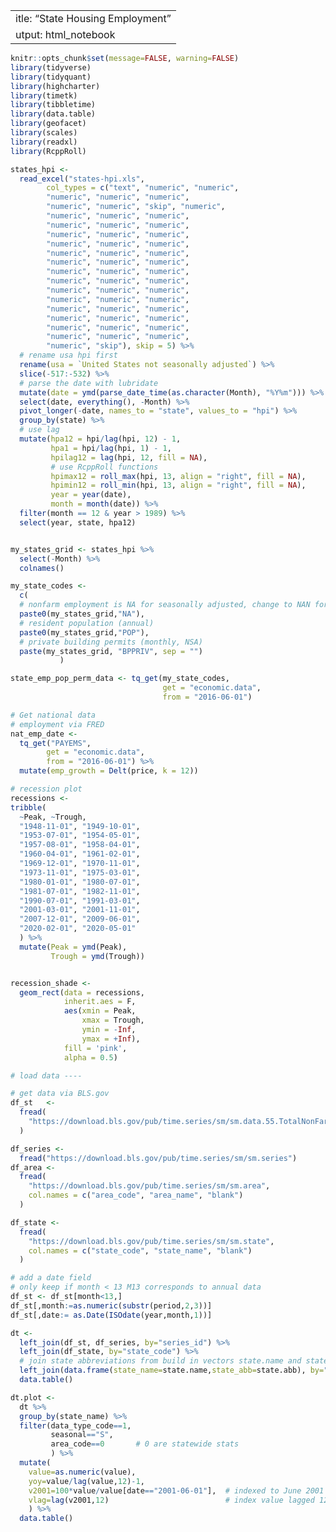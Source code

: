  ---
title: "State Housing Employment"
output: html_notebook
---


```r
knitr::opts_chunk$set(message=FALSE, warning=FALSE)
library(tidyverse)
library(tidyquant)
library(highcharter)
library(timetk)
library(tibbletime)
library(data.table)
library(geofacet)
library(scales)
library(readxl)
library(RcppRoll)
```


```r


states_hpi <- 
  read_excel("states-hpi.xls", 
        col_types = c("text", "numeric", "numeric", 
        "numeric", "numeric", "numeric", 
        "numeric", "numeric", "skip", "numeric", 
        "numeric", "numeric", "numeric", 
        "numeric", "numeric", "numeric", 
        "numeric", "numeric", "numeric", 
        "numeric", "numeric", "numeric", 
        "numeric", "numeric", "numeric", 
        "numeric", "numeric", "numeric", 
        "numeric", "numeric", "numeric", 
        "numeric", "numeric", "numeric", 
        "numeric", "numeric", "numeric", 
        "numeric", "numeric", "numeric", 
        "numeric", "numeric", "numeric", 
        "numeric", "numeric", "numeric", 
        "numeric", "numeric", "numeric", 
        "numeric", "numeric", "numeric",
        "numeric", "skip"), skip = 5) %>% 
  # rename usa hpi first
  rename(usa = `United States not seasonally adjusted`) %>% 
  slice(-517:-532) %>% 
  # parse the date with lubridate
  mutate(date = ymd(parse_date_time(as.character(Month), "%Y%m"))) %>% 
  select(date, everything(), -Month) %>% 
  pivot_longer(-date, names_to = "state", values_to = "hpi") %>% 
  group_by(state) %>%
  # use lag
  mutate(hpa12 = hpi/lag(hpi, 12) - 1,
         hpa1 = hpi/lag(hpi, 1) - 1,
         hpilag12 = lag(hpi, 12, fill = NA),
         # use RcppRoll functions
         hpimax12 = roll_max(hpi, 13, align = "right", fill = NA),
         hpimin12 = roll_min(hpi, 13, align = "right", fill = NA),
         year = year(date),
         month = month(date)) %>% 
  filter(month == 12 & year > 1989) %>% 
  select(year, state, hpa12)


my_states_grid <- states_hpi %>% 
  select(-Month) %>% 
  colnames()

my_state_codes <- 
  c(
  # nonfarm employment is NA for seasonally adjusted, change to NAN for not adjusted. weird
  paste0(my_states_grid,"NA"),      
  # resident population (annual)
  paste0(my_states_grid,"POP"),
  # private building permits (monthly, NSA)
  paste(my_states_grid, "BPPRIV", sep = "")  
           )

state_emp_pop_perm_data <- tq_get(my_state_codes,
                                  get = "economic.data", 
                                  from = "2016-06-01")

# Get national data
# employment via FRED
nat_emp_date <-
  tq_get("PAYEMS",
        get = "economic.data", 
        from = "2016-06-01") %>% 
  mutate(emp_growth = Delt(price, k = 12))

```



```r
# recession plot
recessions <- 
tribble(
  ~Peak, ~Trough,
  "1948-11-01", "1949-10-01",
  "1953-07-01", "1954-05-01",
  "1957-08-01", "1958-04-01",
  "1960-04-01", "1961-02-01",
  "1969-12-01", "1970-11-01",
  "1973-11-01", "1975-03-01",
  "1980-01-01", "1980-07-01",
  "1981-07-01", "1982-11-01",
  "1990-07-01", "1991-03-01",
  "2001-03-01", "2001-11-01",
  "2007-12-01", "2009-06-01",
  "2020-02-01", "2020-05-01"
  ) %>% 
  mutate(Peak = ymd(Peak),
         Trough = ymd(Trough))


recession_shade <- 
  geom_rect(data = recessions, 
            inherit.aes = F, 
            aes(xmin = Peak, 
                xmax = Trough, 
                ymin = -Inf, 
                ymax = +Inf), 
            fill = 'pink', 
            alpha = 0.5)
```


```r
# load data ----

# get data via BLS.gov
df_st   <-
  fread(
    "https://download.bls.gov/pub/time.series/sm/sm.data.55.TotalNonFarmStateWide.All"
  )

df_series <-
  fread("https://download.bls.gov/pub/time.series/sm/sm.series")
df_area <-
  fread(
    "https://download.bls.gov/pub/time.series/sm/sm.area",
    col.names = c("area_code", "area_name", "blank")
  )

df_state <-
  fread(
    "https://download.bls.gov/pub/time.series/sm/sm.state",
    col.names = c("state_code", "state_name", "blank")
  )

# add a date field
# only keep if month < 13 M13 corresponds to annual data
df_st <- df_st[month<13,]
df_st[,month:=as.numeric(substr(period,2,3))]
df_st[,date:= as.Date(ISOdate(year,month,1))]

dt <- 
  left_join(df_st, df_series, by="series_id") %>% 
  left_join(df_state, by="state_code") %>%
  # join state abbreviations from build in vectors state.name and state.abb
  left_join(data.frame(state_name=state.name,state_abb=state.abb), by="state_name")  %>%
  data.table()

dt.plot <- 
  dt %>%
  group_by(state_name) %>%
  filter(data_type_code==1,
         seasonal=="S",
         area_code==0       # 0 are statewide stats
         ) %>%
  mutate(
    value=as.numeric(value),
    yoy=value/lag(value,12)-1,
    v2001=100*value/value[date=="2001-06-01"],  # indexed to June 2001
    vlag=lag(v2001,12)                          # index value lagged 12 months
    ) %>%
  data.table()
```

